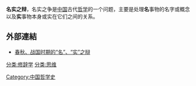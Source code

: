 '''名实之辩'''，名实之争是[[中国|中国]]古代[[哲学|哲学]]的一个问题，主要是处理'''名'''事物的名字或概念以及'''实'''事物本身或实在它们之间的关系。

==外部連結==
{{Wikisource further reading}}
*[http://blog.sina.com.cn/s/blog_4b779b58010008sr.html 春秋、战国时期的“名”、“实”之辩]{{Wayback|url=http://blog.sina.com.cn/s/blog_4b779b58010008sr.html |date=20180930004946 }}

[[Category:中国哲学史|Category:中国哲学史]]
[[分类:修辞学|分类:修辞学]]
[[分类:思维|分类:思维]]